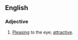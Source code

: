 ==English==
===Adjective===
{{en-adj|pos=[[nice]]-[[looking]]}}
# [[pleasing|Pleasing]] to the eye; [[attractive]].